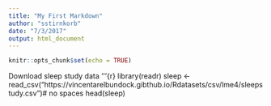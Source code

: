 ```yaml
---
title: "My First Markdown"
author: "sstirnkorb"
date: "7/3/2017"
output: html_document
---
```


```r
knitr::opts_chunk$set(echo = TRUE)
```

Download sleep study data
'''{r}
library(readr)
sleep <- read_csv("https://vincentarelbundock.gibthub.io/Rdatasets/csv/lme4/sleepstudy.csv")# no spaces
head(sleep)
